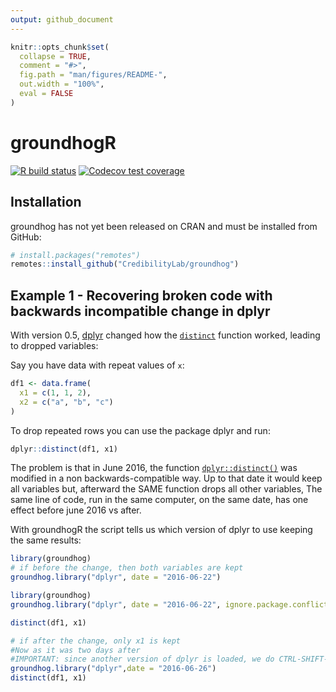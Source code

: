 ```yaml
---
output: github_document
---
```


<!-- README.md is generated from README.Rmd. Please edit that file -->

```r
knitr::opts_chunk$set(
  collapse = TRUE,
  comment = "#>",
  fig.path = "man/figures/README-",
  out.width = "100%",
  eval = FALSE
)
```

# groundhogR

<!-- badges: start -->
[![R build status](https://github.com/CredibilityLab/groundhog/workflows/R-CMD-check/badge.svg)](https://github.com/CredibilityLab/groundhog/actions)
[![Codecov test coverage](https://codecov.io/gh/CredibilityLab/groundhog/branch/master/graph/badge.svg)](https://codecov.io/gh/CredibilityLab/groundhog?branch=master)
<!-- badges: end -->

## Installation

groundhog has not yet been released on CRAN and must be installed from GitHub:

```r
# install.packages("remotes")
remotes::install_github("CredibilityLab/groundhog")
```

## Example 1 - Recovering broken code with backwards incompatible change in dplyr

With version 0.5, [dplyr](https://dplyr.tidyverse.org/) changed how the [`distinct`](https://dplyr.tidyverse.org/reference/distinct.html) function worked, leading to dropped variables:

Say you have data with repeat values of `x`:

```r
df1 <- data.frame(
  x1 = c(1, 1, 2),
  x2 = c("a", "b", "c")
)
```

To drop repeated rows you can use the package dplyr and run:

```r
dplyr::distinct(df1, x1) 
```

The problem is that in June 2016, the function [`dplyr::distinct()`](https://dplyr.tidyverse.org/reference/distinct.html) was modified in 
a non backwards-compatible way. Up to that date it would keep all variables but,
afterward the SAME function drops all other variables,
The same line of code, run in the same computer, on the same date, has one effect
before june 2016 vs after.

With groundhogR the script tells us which version of dplyr to use keeping the same results:

```r
library(groundhog)
# if before the change, then both variables are kept
groundhog.library("dplyr", date = "2016-06-22")
```

```r
library(groundhog)
groundhog.library("dplyr", date = "2016-06-22", ignore.package.conflicts = TRUE)
```

```r
distinct(df1, x1) 
```

```r
# if after the change, only x1 is kept
#Now as it was two days after 
#IMPORTANT: since another version of dplyr is loaded, we do CTRL-SHIFT-F10 to restart the R Session and load the newer version
groundhog.library("dplyr",date = "2016-06-26")
distinct(df1, x1) 
```
